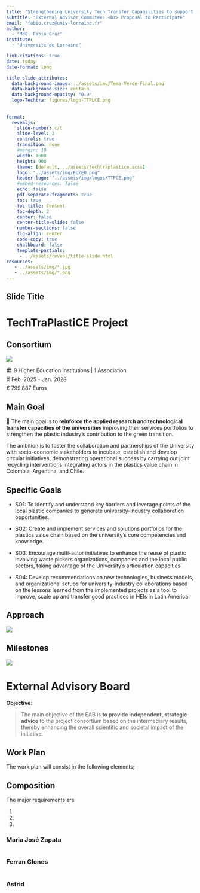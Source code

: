 ```yaml
---
title: "Strengthening University Tech Transfer Capabilities to support Circular Economy Value Chains for Plastics in Latin America"
subtitle: "External Advisor Commitee: <br> Proposal to Participate"
email: "fabio.cruz@univ-lorraine.fr"
author: 
  - "MdC. Fabio Cruz"
institute:
  - "Université de Lorraine"

link-citations: true
date: today
date-format: long

title-slide-attributes:
  data-background-image: ../assets/img/Tema-Verde-Final.png
  data-background-size: contain
  data-background-opacity: "0.9"
  logo-Techtra: figures/logo-TTPLCE.png
  
 
format:
  revealjs:
    slide-number: c/t
    slide-level: 3
    controls: true
    transition: none
    #margin: 10
    width: 1600
    height: 900
    theme: [default, ../assets/techtraplastice.scss]
    logo: "../assets/img/EU/EU.png"
    header-logo: "../assets/img/logos/TTPCE.png"
    #embed-resources: false
    echo: false
    pdf-separate-fragments: true
    toc: true
    toc-title: Content
    toc-depth: 2
    center: false
    center-title-slide: false
    number-sections: false
    fig-align: center
    code-copy: true        
    chalkboard: false
    template-partials: 
     - ../assets/reveal/title-slide.html 
resources: 
   - ../assets/img/*.jpg
   - ../assets/img/*.png
---
```



## Slide Title {background-iframe="https://techtraplastice.eu/"}

# TechTraPlastiCE Project {.tema-naranja .center}

## Consortium {background-color="#F1F1F1" background-image="figures/Consorcio.png" background-size="30%" background-position="90% 50%"}

![](figures/Consorcio-flags.png)

🏛️ 9 Higher Education Institutions | 1 Association <br>
⏳ Feb. 2025 - Jan. 2028 <br>
€ 799.887 Euros



## Main Goal


🎯 The main goal is to **reinforce the applied research and technological transfer capacities of the universities** improving their services portfolios to strengthen the plastic industry's contribution to the green transition.

The ambition is to foster the collaboration and partnerships of the University with socio-economic stakeholders to incubate, establish and develop circular initiatives, demonstrating operational success by carrying out joint recycling interventions integrating actors in the plastics value chain in Colombia, Argentina, and Chile.

## Specific Goals

- SO1: To identify and understand key barriers and leverage points of the local plastic companies to generate university-industry collaboration opportunities.

- SO2: Create and implement services and solutions portfolios for the plastics value chain based on the university's core competencies and knowledge. 

- SO3: Encourage multi-actor initiatives to enhance the reuse of plastic involving waste pickers organizations, companies and the local public sectors, taking advantage of the University's articulation capacities. 

- SO4: Develop recommendations on new technologies, business models, and organizational setups for university-industry collaborations based on the lessons learned from the implemented projects as a tool to improve, scale up and transfer good practices in HEIs in Latin America. 

## Approach

![](figures/TechTraPlastiCE-Approach.png)


## Milestones

![](figures/Milestones.png)


# External Advisory Board {.tema-azul}



**Objective**:

>The main objective of the EAB is **to provide independent, strategic advice** to the project consortium based on the intermediary results, thereby enhancing the overall scientific and societal impact of the initiative.


## Work Plan

The work plan will consist in the following elements;

## Composition

The major requirements are

1. 
2. 
3. 



### Maria José Zapata



::: {layout="[30,70]" layout-valign="center"}

![[](https://columbus-web.org/)](figures/Maria-Jose.jpeg)

:::


### Ferran GIones


::: {layout="[30,70]" layout-valign="center"}

![[](https://columbus-web.org/)](figures/Ferran-Giones.jpg)

:::


### Astrid


